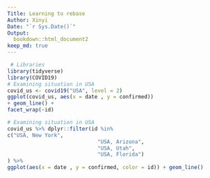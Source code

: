 ```yaml
---
Title: Learning to rebase
Author: Xinyi
Date: "`r Sys.Date()`"
Output: 
  bookdown::html_document2
keep_md: true
---
```


```r
 # Libraries
library(tidyverse) 
library(COVID19)
# Examining situation in USA
covid_us <- covid19("USA", level = 2)
ggplot(covid_us, aes(x = date , y = confirmed)) 
+ geom_line() +
facet_wrap(~id)
```

```r
# Examining situation in USA
covid_us %>% dplyr::filter(id %in%
c("USA, New York",
                             "USA, Arizona",
                             "USA, Utah",
                             "USA, Florida")
) %>%
ggplot(aes(x = date , y = confirmed, color = id)) + geom_line()
```

